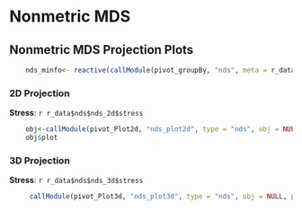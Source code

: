 
# Nonmetric MDS

## Nonmetric MDS Projection Plots

```r
    nds_minfo<- reactive(callModule(pivot_groupBy, "nds", meta = r_data$meta))
```

### 2D Projection

**Stress**: `r r_data$nds$nds_2d$stress`

```r
    obj<-callModule(pivot_Plot2d, "nds_plot2d", type = "nds", obj = NULL, proj = as.data.frame(r_data$nds$nds_2d$points), minfo = nds_minfo())
    obj$plot
```

### 3D Projection

**Stress**: `r r_data$nds$nds_3d$stress`

```r
     callModule(pivot_Plot3d, "nds_plot3d", type = "nds", obj = NULL, proj = as.data.frame(r_data$nds$nds_3d$points), minfo = nds_minfo())
```

